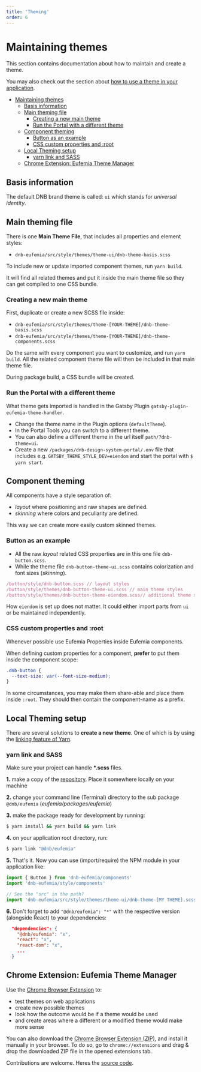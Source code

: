 ```yaml
---
title: 'Theming'
order: 6
---
```


# Maintaining themes

This section contains documentation about how to maintain and create a theme.

You may also check out the section about [how to use a theme in your application](/uilib/usage/customisation/theming/).

- [Maintaining themes](#maintaining-themes)
  - [Basis information](#basis-information)
  - [Main theming file](#main-theming-file)
    - [Creating a new main theme](#creating-a-new-main-theme)
    - [Run the Portal with a different theme](#run-the-portal-with-a-different-theme)
  - [Component theming](#component-theming)
    - [Button as an example](#button-as-an-example)
    - [CSS custom properties and :root](#css-custom-properties-and-root)
  - [Local Theming setup](#local-theming-setup)
    - [yarn link and SASS](#yarn-link-and-sass)
  - [Chrome Extension: Eufemia Theme Manager](#chrome-extension-eufemia-theme-manager)

## Basis information

The default DNB brand theme is called: `ui` which stands for _universal identity_.

## Main theming file

There is one **Main Theme File**, that includes all properties and element styles:

- `dnb-eufemia/src/style/themes/theme-ui/dnb-theme-basis.scss`

To include new or update imported component themes, run `yarn build`.

It will find all related themes and put it inside the main theme file so they can get compiled to one CSS bundle.

### Creating a new main theme

First, duplicate or create a new SCSS file inside:

- `dnb-eufemia/src/style/themes/theme-[YOUR-THEME]/dnb-theme-basis.scss`
- `dnb-eufemia/src/style/themes/theme-[YOUR-THEME]/dnb-theme-components.scss`

Do the same with every component you want to customize, and run `yarn build`. All the related component theme file will then be included in that main theme file.

During package build, a CSS bundle will be created.

### Run the Portal with a different theme

What theme gets imported is handled in the Gatsby Plugin `gatsby-plugin-eufemia-theme-handler`.

- Change the theme name in the Plugin options (`defaultTheme`).
- In the Portal Tools you can switch to a different theme.
- You can also define a different theme in the url itself `path/?dnb-theme=ui`.
- Create a new `/packages/dnb-design-system-portal/.env` file that includes e.g. `GATSBY_THEME_STYLE_DEV=eiendom` and start the portal with `$ yarn start`.

## Component theming

All components have a style separation of:

- _layout_ where positioning and raw shapes are defined.
- _skinning_ where colors and peculiarity are defined.

This way we can create more easily custom skinned themes.

### Button as an example

- All the raw _layout_ related CSS properties are in this one file `dnb-button.scss`.
- While the theme file `dnb-button-theme-ui.scss` contains colorization and font sizes (_skinning_).

```js
/button/style/dnb-button.scss // layout styles
/button/style/themes/dnb-button-theme-ui.scss // main theme styles
/button/style/themes/dnb-button-theme-eiendom.scss// additional theme styles
```

How `eiendom` is set up does not matter. It could either import parts from `ui` or be maintained independently.

### CSS custom properties and :root

Whenever possible use Eufemia Properties inside Eufemia components.

When defining custom properties for a component, **prefer** to put them inside the component scope:

```css
.dnb-button {
  --text-size: var(--font-size-medium);
}
```

In some circumstances, you may make them share-able and place them inside `:root`. They should then contain the component-name as a prefix.

## Local Theming setup

There are several solutions to **create a new theme**.
One of which is by using the [linking feature of Yarn](https://yarnpkg.com/lang/en/docs/cli/link/).

### yarn link and SASS

Make sure your project can handle **\*.scss** files.

**1.** make a copy of the [repository](https://github.com/dnbexperience/eufemia). Place it somewhere locally on your machine

**2.** change your command line (Terminal) directory to the sub package `@dnb/eufemia` (_eufemia/packages/eufemia_)

**3.** make the package ready for development by running:

```bash
$ yarn install && yarn build && yarn link
```

**4.** on your application root directory, run:

```bash
$ yarn link "@dnb/eufemia"
```

**5.** That's it. Now you can use (import/require) the NPM module in your application like:

```js
import { Button } from 'dnb-eufemia/components'
import 'dnb-eufemia/style/components'

// See the "src" in the path?
import 'dnb-eufemia/src/style/themes/theme-ui/dnb-theme-[MY THEME].scss'
```

**6.** Don't forget to add `"@dnb/eufemia": "*"` with the respective version (alongside React) to your dependencies:

```json
  "dependencies": {
    "@dnb/eufemia": "x",
    "react": "x",
    "react-dom": "x",
    ...
  }
```

## Chrome Extension: Eufemia Theme Manager

Use the [Chrome Browser Extension](https://chrome.google.com/webstore/detail/eufemia-theme-manager/pijolaebmeacaekbhoefjmhogckdcclb) to:

- test themes on web applications
- create new possible themes
- look how the outcome would be if a theme would be used
- and create areas where a different or a modified theme would make more sense

You can also download the [Chrome Browser Extension (ZIP)](https://github.com/dnbexperience/eufemia-theme-manager/raw/main/eufemia-theme-manager-extension/web-ext-artifacts/eufemia_theme_manager-latest.zip), and install it manually in your browser. To do so, go to `chrome://extensions` and drag & drop the downloaded ZIP file in the opened extensions tab.

Contributions are welcome. Heres the [source code](https://github.com/dnbexperience/eufemia-theme-manager).
